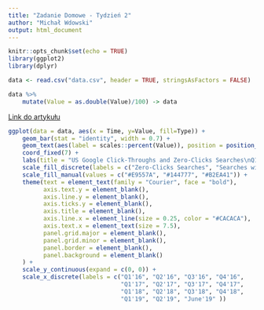 ```yaml
---
title: "Zadanie Domowe - Tydzień 2"
author: "Michał Wdowski"
output: html_document
---
```


```r
knitr::opts_chunk$set(echo = TRUE)
library(ggplot2)
library(dplyr)

data <- read.csv("data.csv", header = TRUE, stringsAsFactors = FALSE)

data %>%
    mutate(Value = as.double(Value)/100) -> data
```

[Link do artykułu](https://www.marketingcharts.com/digital/seo-110397 "About Half of Google Searches Now Result in No Clicks")

```r
ggplot(data = data, aes(x = Time, y=Value, fill=Type)) +
    geom_bar(stat = "identity", width = 0.7) +
    geom_text(aes(label = scales::percent(Value)), position = position_stack(vjust = 0.5), size = 2) +
    coord_fixed(7) + 
    labs(title = "US Google Click-Throughs and Zero-Clicks Searches\nQ1 2016 - Q2 2019", fill = element_blank()) +
    scale_fill_discrete(labels = c("Zero-Clicks Searches", "Searches with Organic Clicks", "Searches with Ad Clicks")) +
    scale_fill_manual(values = c("#E9557A", "#144777", "#B2EA41")) +
    theme(text = element_text(family = "Courier", face = "bold"),
          axis.text.y = element_blank(),
          axis.line.y = element_blank(),
          axis.ticks.y = element_blank(), 
          axis.title = element_blank(),
          axis.line.x = element_line(size = 0.25, color = "#CACACA"),
          axis.text.x = element_text(size = 7.5),
          panel.grid.major = element_blank(),
          panel.grid.minor = element_blank(),
          panel.border = element_blank(),
          panel.background = element_blank()
    ) +
    scale_y_continuous(expand = c(0, 0)) +
    scale_x_discrete(labels = c("Q1'16", "Q2'16", "Q3'16", "Q4'16",
                                "Q1'17", "Q2'17", "Q3'17", "Q4'17",
                                "Q1'18", "Q2'18", "Q3'18", "Q4'18",
                                "Q1'19", "Q2'19", "June'19" ))
```
